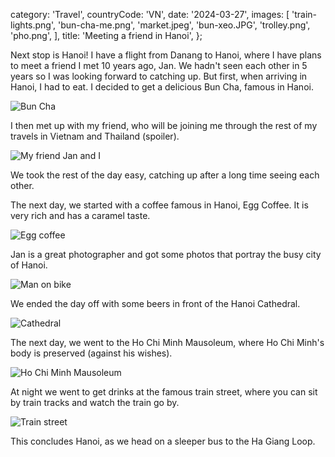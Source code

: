   category: 'Travel',
  countryCode: 'VN',
  date: '2024-03-27',
  images: [
    'train-lights.png',
    'bun-cha-me.png',
    'market.jpeg',
    'bun-xeo.JPG',
    'trolley.png',
    'pho.png',
  ],
  title: 'Meeting a friend in Hanoi',
};

Next stop is Hanoi! I have a flight from Danang to Hanoi, where I have plans to meet a friend I met 10 years ago, Jan. We hadn't seen each other in 5 years so I was looking forward to catching up. But first, when arriving in Hanoi, I had to eat. I decided to get a delicious Bun Cha, famous in Hanoi.

![Bun Cha](/friend-in-hanoi/bun-cha.png 'Bun Cha')

I then met up with my friend, who will be joining me through the rest of my travels in Vietnam and Thailand (spoiler).

![My friend Jan and I](/friend-in-hanoi/jan-and-i.png 'My friend Jan and I')

We took the rest of the day easy, catching up after a long time seeing each other.

The next day, we started with a coffee famous in Hanoi, Egg Coffee. It is very rich and has a caramel taste.

![Egg coffee](/friend-in-hanoi/egg-coffee.png 'Egg coffee')

Jan is a great photographer and got some photos that portray the busy city of Hanoi.

![Man on bike](/friend-in-hanoi/man-on-bike.png 'Man on bike')

We ended the day off with some beers in front of the Hanoi Cathedral.

![Cathedral](/friend-in-hanoi/cathedral.png 'Cathedral')

The next day, we went to the Ho Chi Minh Mausoleum, where Ho Chi Minh's body is preserved (against his wishes).

![Ho Chi Minh Mausoleum](/friend-in-hanoi/mossoleum.png 'Ho Chi Minh Mausoleum')

At night we went to get drinks at the famous train street, where you can sit by train tracks and watch the train go by.

![Train street](/friend-in-hanoi/train.png 'Train street')

This concludes Hanoi, as we head on a sleeper bus to the Ha Giang Loop.
